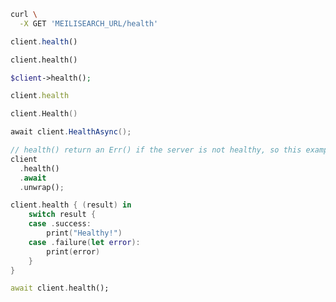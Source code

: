 <CodeGroup>

```bash cURL
curl \
  -X GET 'MEILISEARCH_URL/health'
```

```javascript JS
client.health()
```

```python Python
client.health()
```

```php PHP
$client->health();
```

```ruby Ruby
client.health
```

```go Go
client.Health()
```

```csharp C#
await client.HealthAsync();
```

```rust Rust
// health() return an Err() if the server is not healthy, so this example would panic due to the unwrap
client
  .health()
  .await
  .unwrap();
```

```swift Swift
client.health { (result) in
    switch result {
    case .success:
        print("Healthy!")
    case .failure(let error):
        print(error)
    }
}
```

```dart Dart
await client.health();
```
</CodeGroup>